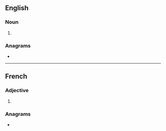 ==English==

===Noun===
{{head|en|noun plural form}}

# {{plural of|azyme|lang=en}}

===Anagrams===
* {{anagrams|en|Y-mazes|zymase}}

----

==French==

===Adjective===
{{head|fr|adjective form}}

# {{plural of|azyme|lang=fr}}

===Anagrams===
* {{l|fr|zymase}}
